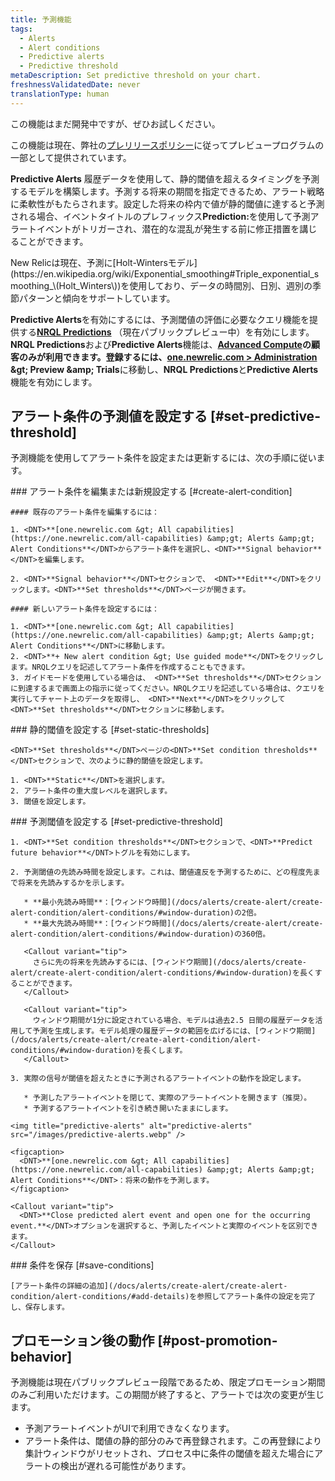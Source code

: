 ```yaml
---
title: 予測機能
tags:
  - Alerts
  - Alert conditions
  - Predictive alerts
  - Predictive threshold
metaDescription: Set predictive threshold on your chart.
freshnessValidatedDate: never
translationType: human
---
```


<Callout title="プレビュー">
  この機能はまだ開発中ですが、ぜひお試しください。

  この機能は現在、弊社の[プレリリースポリシー](/docs/licenses/license-information/referenced-policies/new-relic-pre-release-policy)に従ってプレビュープログラムの一部として提供されています。
</Callout>

<DNT>**Predictive Alerts**</DNT> 履歴データを使用して、静的閾値を超えるタイミングを予測するモデルを構築します。予測する将来の期間を指定できるため、アラート戦略に柔軟性がもたらされます。設定した将来の枠内で値が静的閾値に達すると予測される場合、イベントタイトルのプレフィックス<DNT>**Prediction:**</DNT>を使用して予測アラートイベントがトリガーされ、潜在的な混乱が発生する前に修正措置を講じることができます。

<Callout variant="tip">
  New Relicは現在、予測に[Holt-Wintersモデル](https://en.wikipedia.org/wiki/Exponential_smoothing#Triple_exponential_smoothing_\(Holt_Winters\))を使用しており、データの時間別、日別、週別の季節パターンと傾向をサポートしています。
</Callout>

<DNT>**Predictive Alerts**</DNT>を有効にするには、予測閾値の評価に必要なクエリ機能を提供する<DNT>**[NRQL Predictions](/docs/query-your-data/explore-query-data/use-charts/nrql-predictions)**</DNT> （現在パブリックプレビュー中）を有効にします。<DNT>**NRQL Predictions**</DNT>および<DNT>**Predictive Alerts**</DNT>機能は、**[Advanced Compute](https://newrelic.com/pricing/compute#pricing_plan-compute)**の顧客のみが利用できます。登録するには、<DNT>**[one.newrelic.com &gt; Administration](https://one.newrelic.com//admin-portal) &amp;gt; Preview &amp;amp; Trials**</DNT>に移動し、<DNT>**NRQL Predictions**</DNT>と<DNT>**Predictive Alerts**</DNT>機能を有効にします。

## アラート条件の予測値を設定する [#set-predictive-threshold]

予測機能を使用してアラート条件を設定または更新するには、次の手順に従います。

<Steps>
  <Step>
    ### アラート条件を編集または新規設定する [#create-alert-condition]

    #### 既存のアラート条件を編集するには：

    1. <DNT>**[one.newrelic.com &gt; All capabilities](https://one.newrelic.com/all-capabilities) &amp;gt; Alerts &amp;gt; Alert Conditions**</DNT>からアラート条件を選択し、<DNT>**Signal behavior**</DNT>を編集します。

    2. <DNT>**Signal behavior**</DNT>セクションで、 <DNT>**Edit**</DNT>をクリックします。<DNT>**Set thresholds**</DNT>ページが開きます。

    #### 新しいアラート条件を設定するには：

    1. <DNT>**[one.newrelic.com &gt; All capabilities](https://one.newrelic.com/all-capabilities) &amp;gt; Alerts &amp;gt; Alert Conditions**</DNT>に移動します。
    2. <DNT>**+ New alert condition &gt; Use guided mode**</DNT>をクリックします。NRQLクエリを記述してアラート条件を作成することもできます。
    3. ガイドモードを使用している場合は、 <DNT>**Set thresholds**</DNT>セクションに到達するまで画面上の指示に従ってください。NRQLクエリを記述している場合は、クエリを実行してチャート上のデータを取得し、 <DNT>**Next**</DNT>をクリックして<DNT>**Set thresholds**</DNT>セクションに移動します。
  </Step>

  <Step>
    ### 静的閾値を設定する [#set-static-thresholds]

    <DNT>**Set thresholds**</DNT>ページの<DNT>**Set condition thresholds**</DNT>セクションで、次のように静的閾値を設定します。

    1. <DNT>**Static**</DNT>を選択します。
    2. アラート条件の重大度レベルを選択します。
    3. 閾値を設定します。
  </Step>

  <Step>
    ### 予測閾値を設定する [#set-predictive-threshold]

    1. <DNT>**Set condition thresholds**</DNT>セクションで、<DNT>**Predict future behavior**</DNT>トグルを有効にします。

    2. 予測閾値の先読み時間を設定します。これは、閾値違反を予測するために、どの程度先まで将来を先読みするかを示します。

       * **最小先読み時間**：[ウィンドウ時間](/docs/alerts/create-alert/create-alert-condition/alert-conditions/#window-duration)の2倍。
       * **最大先読み時間**：[ウィンドウ時間](/docs/alerts/create-alert/create-alert-condition/alert-conditions/#window-duration)の360倍。

       <Callout variant="tip">
         さらに先の将来を先読みするには、[ウィンドウ期間](/docs/alerts/create-alert/create-alert-condition/alert-conditions/#window-duration)を長くすることができます。
       </Callout>

       <Callout variant="tip">
         ウィンドウ期間が1分に設定されている場合、モデルは過去2.5 日間の履歴データを活用して予測を生成します。モデル処理の履歴データの範囲を広げるには、[ウィンドウ期間](/docs/alerts/create-alert/create-alert-condition/alert-conditions/#window-duration)を長くします。
       </Callout>

    3. 実際の信号が閾値を超えたときに予測されるアラートイベントの動作を設定します。

       * 予測したアラートイベントを閉じて、実際のアラートイベントを開きます（推奨）。
       * 予測するアラートイベントを引き続き開いたままにします。

    <img title="predictive-alerts" alt="predictive-alerts" src="/images/predictive-alerts.webp" />

    <figcaption>
      <DNT>**[one.newrelic.com &gt; All capabilities](https://one.newrelic.com/all-capabilities) &amp;gt; Alerts &amp;gt; Alert Conditions**</DNT>：将来の動作を予測します。
    </figcaption>

    <Callout variant="tip">
      <DNT>**Close predicted alert event and open one for the occurring event.**</DNT>オプションを選択すると、予測したイベントと実際のイベントを区別できます。
    </Callout>
  </Step>

  <Step>
    ### 条件を保存 [#save-conditions]

    [アラート条件の詳細の追加](/docs/alerts/create-alert/create-alert-condition/alert-conditions/#add-details)を参照してアラート条件の設定を完了し、保存します。
  </Step>
</Steps>

## プロモーション後の動作 [#post-promotion-behavior]

予測機能は現在パブリックプレビュー段階であるため、限定プロモーション期間のみご利用いただけます。この期間が終了すると、アラートでは次の変更が生じます。

* 予測アラートイベントがUIで利用できなくなります。
* アラート条件は、閾値の静的部分のみで再登録されます。この再登録により集計ウィンドウがリセットされ、プロセス中に条件の閾値を超えた場合にアラートの検出が遅れる可能性があります。